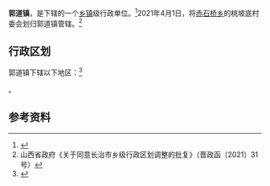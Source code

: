{{中国乡级行政区|14/04/31/101/000}}

'''郭道镇'''，是{{PRC admin/fullname|14/04/31/101/000|3}}下辖的一个[[乡镇|乡镇]]级行政单位。<ref>{{PRC admin/ref sgc|{{PRC admin/parent|14/04/31/101/000}}}}</ref>2021年4月1日，将[[赤石桥乡|赤石桥乡]]的桃坡底村委会划归郭道镇管辖。<ref>山西省政府《关于同意长治市乡级行政区划调整的批复》（晋政函〔2021〕31号）</ref>

== 行政区划 ==

郭道镇下辖以下地区：<ref>{{PRC admin/ref sgc|14/04/31/101/000}}</ref>

{{PRC admin/children|14/04/31/101/000}}。

== 参考资料 ==

{{reflist}}

{{PRC admin/navcat|14/04/31/101/000}}